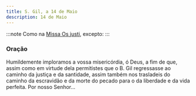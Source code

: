 ```yaml
---
title: S. Gil, a 14 de Maio
description: 14 de Maio
---
```


:::note
Como na [Missa Os justi](/missal/comum/14confessoresnaopontifices1), excepto:
:::

### Oração

Humildemente imploramos a vossa misericórdia, ó Deus, a fim de que, assim
como em virtude dela permitistes que o B. Gil regressasse ao caminho da
justiça e da santidade, assim também nos trasladeis do caminho da
escravidão e da morte do pecado para o da liberdade e da vida perfeita.
Por nosso Senhor...
